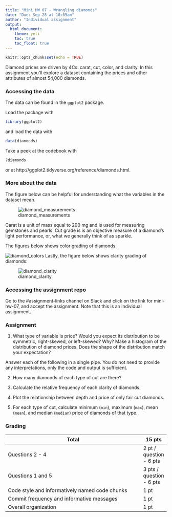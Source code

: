 ```yaml
---
title: "Mini HW 07 - Wrangling diamonds"
date: "Due: Sep 28 at 10:05am"
author: "Individual assignment"
output: 
  html_document: 
    theme: yeti
    toc: true
    toc_float: true
---
```


```r
knitr::opts_chunk$set(echo = TRUE)
```

Diamond prices are driven by 4Cs: carat, cut, color, and clarity. In this assignment you'll explore a dataset containing the prices and other attributes of almost 54,000 diamonds.

### Accessing the data

The data can be found in the `ggplot2` package.

Load the package with

```r
library(ggplot2)
```

and load the data with

```r
data(diamonds)
```

Take a peek at the codebook with

```r
?diamonds
```

or at http://ggplot2.tidyverse.org/reference/diamonds.html.

### More about the data

The figure below can be helpful for understanding what the variables in the dataset mean.

![diamond_measurements](supplementary-files/07-mini-hw/diamond_measurements.png)

Carat is a unit of mass equal to 200 mg and is used for measuring 
gemstones and pearls. Cut grade is is an objective measure of a 
diamond's light performance, or, what we generally think of as sparkle.

The figures below shows color grading of diamonds.

![diamond_colors](supplementary-files/07-mini-hw/diamond_colors.png)
Lastly, the figure below shows clarity grading of diamonds:

![diamond_clarity](supplementary-files/07-mini-hw/diamond_clarity.png)


### Accessing the assignment repo

Go to the #assignment-links channel on Slack and click on the link for mini-hw-07, and accept the assignment. Note that this is an individual assignment.

### Assignment

1. What type of variable is price? Would you expect its distribution to be symmetric, right-skewed, or left-skewed? Why? Make a histogram of the distribution of diamond prices. Does the shape of the distribution match your expectation?

Answer each of the following in a single pipe. You do not need to provide any interpretations, only the code and output is sufficient.

2. How many diamonds of each type of cut are there?

3. Calculate the relative frequency of each clarity of diamonds.

4. Plot the relationship between depth and price of only fair cut diamonds.

5. For each type of cut, calculate minimum (`min`), maximum (`max`), mean (`mean`), and median (`median`) price of diamonds of that type.

### Grading

Total                                                   | 15 pts
--------------------------------------------------------|--------
Questions 2 - 4                                         | 2 pt / question - 6 pts
Questions 1 and 5                                       | 3 pts / question - 6 pts
Code style and informatively named code chunks          | 1 pt
Commit frequency and informative messages               | 1 pt
Overall organization                                    | 1 pt
